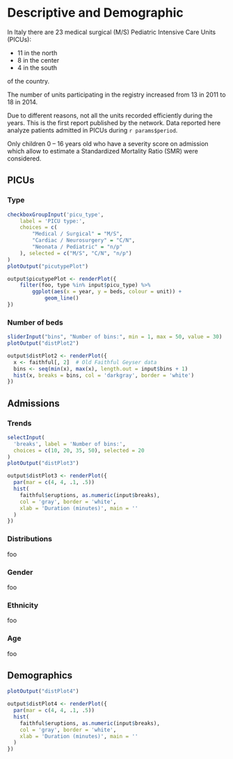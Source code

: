 # Descriptive and Demographic {#descriptives .tabset .tabset-fade .tabset-pills}


In Italy there are 23 medical surgical (M/S) Pediatric Intensive Care Units (PICUs):

- 11 in the north
- 8 in the center
- 4 in the south

of the country.

The number of units participating in the registry increased from 13 in
2011 to 18 in 2014.

Due to different reasons, not all the units recorded efficiently during
the years. This is the first report published by the network. Data
reported here analyze patients admitted in PICUs during
`r params$period`.

Only children 0 -- 16 years old who have a severity score on admission
which allow to estimate a Standardized Mortality Ratio (SMR) were
considered.

## PICUs

### Type
```r
checkboxGroupInput('picu_type',
    label = 'PICU type:',
    choices = c(
        "Medical / Surgical" = "M/S",
        "Cardiac / Neurosurgery" = "C/N",
        "Neonata / Pediatric" = "n/p"
    ), selected = c("M/S", "C/N", "n/p")
)
plotOutput("picutypePlot")
```

```r
output$picutypePlot <- renderPlot({
    filter(foo, type %in% input$picu_type) %>% 
        ggplot(aes(x = year, y = beds, colour = unit)) +
            geom_line()
})

```



### Number of beds
```r
sliderInput("bins", "Number of bins:", min = 1, max = 50, value = 30)
plotOutput("distPlot2")
```


```r
output$distPlot2 <- renderPlot({
  x <- faithful[, 2]  # Old Faithful Geyser data
  bins <- seq(min(x), max(x), length.out = input$bins + 1)
  hist(x, breaks = bins, col = 'darkgray', border = 'white')
})

```


## Admissions

### Trends
```r
selectInput(
  'breaks', label = 'Number of bins:',
  choices = c(10, 20, 35, 50), selected = 20
)
plotOutput("distPlot3")
```


```r
output$distPlot3 <- renderPlot({
  par(mar = c(4, 4, .1, .5))
  hist(
    faithful$eruptions, as.numeric(input$breaks),
    col = 'gray', border = 'white',
    xlab = 'Duration (minutes)', main = ''
  )
})
```


### Distributions

foo

### Gender

foo

### Ethnicity

foo

### Age

foo

## Demographics
```r
plotOutput("distPlot4")
```


```r
output$distPlot4 <- renderPlot({
  par(mar = c(4, 4, .1, .5))
  hist(
    faithful$eruptions, as.numeric(input$breaks),
    col = 'gray', border = 'white',
    xlab = 'Duration (minutes)', main = ''
  )
})
```
